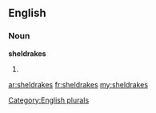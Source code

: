 ==English==

===Noun===
'''sheldrakes'''

# {{plural of|[[sheldrake]]}}

[[Category:English plurals]]

[[ar:sheldrakes]]
[[fr:sheldrakes]]
[[my:sheldrakes]]